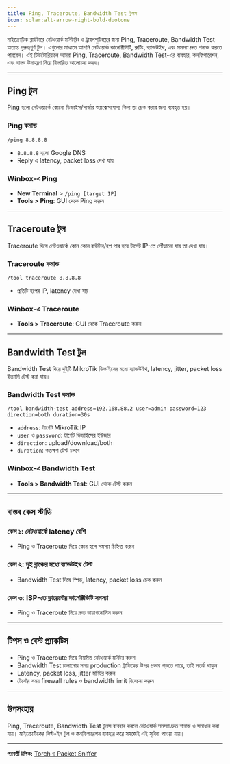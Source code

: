 ```yaml
---
title: Ping, Traceroute, Bandwidth Test টুলস
icon: solar:alt-arrow-right-bold-duotone
---
```


মাইক্রোটিক রাউটারে নেটওয়ার্ক মনিটরিং ও ট্রাবলশুটিংয়ের জন্য Ping, Traceroute, Bandwidth Test অত্যন্ত গুরুত্বপূর্ণ টুল। এগুলোর মাধ্যমে আপনি নেটওয়ার্ক কানেক্টিভিটি, রুটিং, ব্যান্ডউইথ, এবং সমস্যা দ্রুত শনাক্ত করতে পারবেন। এই টিউটোরিয়ালে আমরা Ping, Traceroute, Bandwidth Test-এর ব্যবহার, কনফিগারেশন, এবং বাস্তব উদাহরণ নিয়ে বিস্তারিত আলোচনা করব।

---

## Ping টুল

Ping হলো নেটওয়ার্কে কোনো ডিভাইস/সার্ভার অ্যাক্সেসযোগ্য কিনা তা চেক করার জন্য ব্যবহৃত হয়।

### Ping কমান্ড
```shell
/ping 8.8.8.8
```
- `8.8.8.8` হলো Google DNS
- Reply এ latency, packet loss দেখা যায়

### Winbox-এ Ping
- **New Terminal** > `/ping [target IP]`
- **Tools > Ping**: GUI থেকে Ping করুন

---

## Traceroute টুল

Traceroute দিয়ে নেটওয়ার্কে কোন কোন রাউটার/হপ পার হয়ে টার্গেট IP-তে পৌঁছানো যায় তা দেখা যায়।

### Traceroute কমান্ড
```shell
/tool traceroute 8.8.8.8
```
- প্রতিটি হপের IP, latency দেখা যায়

### Winbox-এ Traceroute
- **Tools > Traceroute**: GUI থেকে Traceroute করুন

---

## Bandwidth Test টুল

Bandwidth Test দিয়ে দুইটি MikroTik ডিভাইসের মধ্যে ব্যান্ডউইথ, latency, jitter, packet loss ইত্যাদি টেস্ট করা যায়।

### Bandwidth Test কমান্ড
```shell
/tool bandwidth-test address=192.168.88.2 user=admin password=123 direction=both duration=30s
```
- `address`: টার্গেট MikroTik IP
- `user` ও `password`: টার্গেট ডিভাইসের ইউজার
- `direction`: upload/download/both
- `duration`: কতক্ষণ টেস্ট চলবে

### Winbox-এ Bandwidth Test
- **Tools > Bandwidth Test**: GUI থেকে টেস্ট করুন

---

## বাস্তব কেস স্টাডি

### কেস ১: নেটওয়ার্কে latency বেশি
- Ping ও Traceroute দিয়ে কোন হপে সমস্যা চিহ্নিত করুন

### কেস ২: দুই ব্রাঞ্চের মধ্যে ব্যান্ডউইথ টেস্ট
- Bandwidth Test দিয়ে স্পিড, latency, packet loss চেক করুন

### কেস ৩: ISP-তে ক্লায়েন্টের কানেক্টিভিটি সমস্যা
- Ping ও Traceroute দিয়ে দ্রুত ডায়াগনোসিস করুন

---

## টিপস ও বেস্ট প্র্যাকটিস
- Ping ও Traceroute দিয়ে নিয়মিত নেটওয়ার্ক মনিটর করুন
- Bandwidth Test চালানোর সময় production ট্রাফিকের উপর প্রভাব পড়তে পারে, তাই সতর্ক থাকুন
- Latency, packet loss, jitter মনিটর করুন
- টেস্টের সময় firewall rules ও bandwidth limit বিবেচনা করুন

---

## উপসংহার

Ping, Traceroute, Bandwidth Test টুলস ব্যবহার করলে নেটওয়ার্ক সমস্যা দ্রুত শনাক্ত ও সমাধান করা যায়। মাইক্রোটিকের বিল্ট-ইন টুল ও কনফিগারেশন ব্যবহার করে সহজেই এই সুবিধা পাওয়া যায়।

---

**পরবর্তী টপিক:** [Torch ও Packet Sniffer](/mikrotik/torch)
